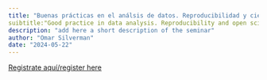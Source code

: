 ```yaml
---
title: "Buenas prácticas en el análsis de datos. Reproducibilidad y ciencia abierta para la investigación en epidemiología de diabetes" 
suibtitle:"Good practice in data analysis. Reproducibility and open science frameworks for diabetes epidemiology research"
description: "add here a short description of the seminar"
author: "Omar Silverman"
date: "2024-05-22"
---
```


[Registrate aquí/register
here](https://aarhusuniversity.zoom.us/meeting/register/u5cqfuGuqz4uHtEnOIoRx9QbSwu5rzgXUFX-)
